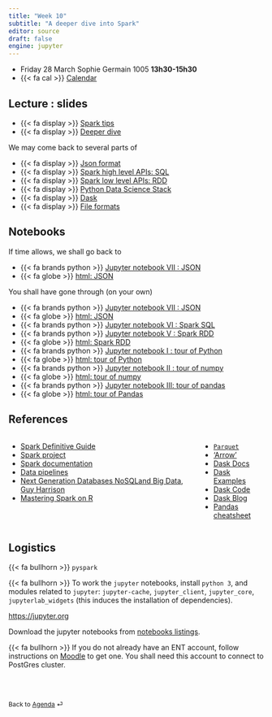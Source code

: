 ```yaml
---
title: "Week 10"
subtitle: "A deeper dive into Spark"
editor: source
draft: false
engine: jupyter
---
```



::: {.callout-important}


-   Friday 28 March Sophie Germain 1005 **13h30-15h30**
-   {{< fa cal >}} [Calendar](https://edt.math.univ-paris-diderot.fr/#/parcours/mathinfo/m1)

:::

## Lecture : slides

- {{< fa display >}} [Spark tips](/core/slides/slides08_spark-tips.html){target="_blank"}
- {{< fa display >}} [Deeper dive](/core/slides/slides07-spark-deeper-dive.html){target="_blank"}


We may come back to several parts of 

- {{< fa display >}} [Json format](/core/slides/slides05_json-format.html){target="_blank"}
- {{< fa display >}} [Spark high level APIs: SQL](/core/slides/slides04_sparkl.html){target="_blank"} 
- {{< fa display >}} [Spark low level APIs: RDD](/core/slides/slides03_sparkrdd.html){target="_blank"} 
- {{< fa display >}} [Python Data Science Stack](/core/slides/slides02_python_ds_stack.html){target="_blank"} 
- {{< fa display >}} [Dask](/core/slides/slides09_dask.html){target="_blank"}
- {{< fa display >}} [File formats](/core/slides/slides06_file-formats.html){target="_blank"}


## Notebooks

If time allows, we shall go back to 

- {{< fa brands python >}} <a href="https://s-v-b.github.io/IFEBY310/core/ipynb/notebook08_webdata-II.ipynb" download>Jupyter notebook VII : JSON</a> 
- {{< fa globe >}} [html: JSON](/core/notebooks/notebook08_webdata-II.html)  




You shall have gone through (on your own)

- {{< fa brands python >}} <a href="https://s-v-b.github.io/IFEBY310/core/ipynb/notebook07_json-format.ipynb" download>Jupyter notebook VII : JSON</a> 
- {{< fa globe >}} [html: JSON](/core/notebooks/notebook07_json-format.html)  
- {{< fa brands python >}} <a href="https://s-v-b.github.io/IFEBY310/core/ipynb/notebook06_sparksql.ipynb" download>Jupyter notebook VI : Spark SQL</a> 
- {{< fa brands python >}} <a href="https://s-v-b.github.io/IFEBY310/core/ipynb/notebook05_sparkrdd.ipynb" download>Jupyter notebook V : Spark RDD</a> 
- {{< fa globe >}} [html: Spark RDD](/core/notebooks/notebook05_sparkrdd.html)  
- {{< fa brands python >}} <a href="https://s-v-b.github.io/IFEBY310/core/ipynb/notebook01_python.ipynb" download>Jupyter notebook I : tour of Python</a> 
- {{< fa globe >}} [html: tour of Python](/core/notebooks/notebook01_python.html)  
- {{< fa brands python >}} <a href="https://s-v-b.github.io/IFEBY310/core/ipynb/notebook02_numpy.ipynb" download>Jupyter notebook II : tour of numpy</a>
- {{< fa globe >}} [html: tour of numpy](/core/notebooks/notebook02_numpy.html)  
- {{< fa brands python >}} <a href="https://s-v-b.github.io/IFEBY310/core/ipynb/notebook03_pandas.ipynb" download>Jupyter notebook III: tour of pandas</a>
- {{< fa globe >}} [html: tour of Pandas](/core/notebooks/notebook03_pandas.html)  




## References 

::: {.columns}

::: {.column}

- [Spark Definitive Guide](https://www.oreilly.com/library/view/spark-the-definitive/9781491912201/)
- [Spark project](https://spark.apache.org)
- [Spark documentation](https://spark.apache.org/docs/latest/index.html)
- [Data pipelines](https://www.oreilly.com/library/view/data-pipelines-pocket/9781492087823/)
- [Next Generation Databases NoSQLand Big Data, Guy Harrison ](https://link.springer.com/book/10.1007/978-1-4842-1329-2)
- [Mastering Spark on R](https://therinspark.com)
  
:::

::: {.column}

- [`Parquet`](https://parquet.apache.org)
- ['Arrow'](https://arrow.apache.org)
- [Dask Docs](https://dask.org/)
- [Dask Examples](https://examples.dask.org/)
- [Dask Code](https://github.com/dask/dask/)
- [Dask Blog](https://blog.dask.org/)
- [Pandas cheatsheet](https://pandas.pydata.org/Pandas_Cheat_Sheet.pdf)


:::
::: 

 

## Logistics

{{< fa bullhorn >}}  `pyspark`

{{< fa bullhorn >}} To work the `jupyter` notebooks, install `python 3`, 
and modules related to `jupyter`: `jupyter-cache`, `jupyter_client`,
`jupyter_core`, `jupyterlab_widgets` (this induces the installation of dependencies).

<https://jupyter.org>

Download the jupyter notebooks from  [notebooks listings](/notebooks-listings.qmd). 

{{< fa bullhorn >}} If you do not already have an ENT account, follow instructions on  [Moodle](https://moodle.u-paris.fr/course/view.php?id=28534) to get  one. You shall need this account to connect to  PostGres cluster.





<br><br>

::: {style="font-size: 0.875em;"}
Back to [Agenda](/slides-listings.qmd) ⏎
:::
